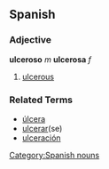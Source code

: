 == Spanish ==
=== Adjective ===
'''ulceroso''' ''m'' '''ulcerosa''' ''f''
# [[ulcerous]]

=== Related Terms ===
*[[úlcera]]
*[[ulcerar]](se)
*[[ulceración]]

[[Category:Spanish nouns]]
